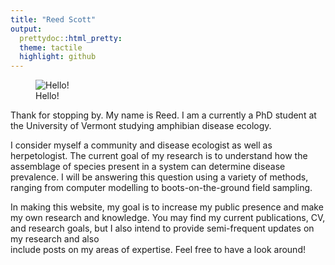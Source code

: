 ```yaml
---
title: "Reed Scott"
output:
  prettydoc::html_pretty:
  theme: tactile
  highlight: github
---
```


![Hello!](D:/Website/website/headshot.jpg)

Thank for stopping by. My name is Reed. I am a currently a PhD student at the University of Vermont studying amphibian disease ecology. 

I consider myself a community and disease ecologist as well as herpetologist. The current goal of my research is to understand  how the  assemblage of species present in a system can determine disease prevalence. I will be answering this question using a  variety of methods, ranging from computer modelling to boots-on-the-ground field sampling.

In making this website, my goal is to increase my public presence and make my own research and knowledge. You may find my   current publications, CV, and research goals, but I also intend to provide semi-frequent updates on my research and also  
include posts on my areas of expertise. Feel free to have a look around!
